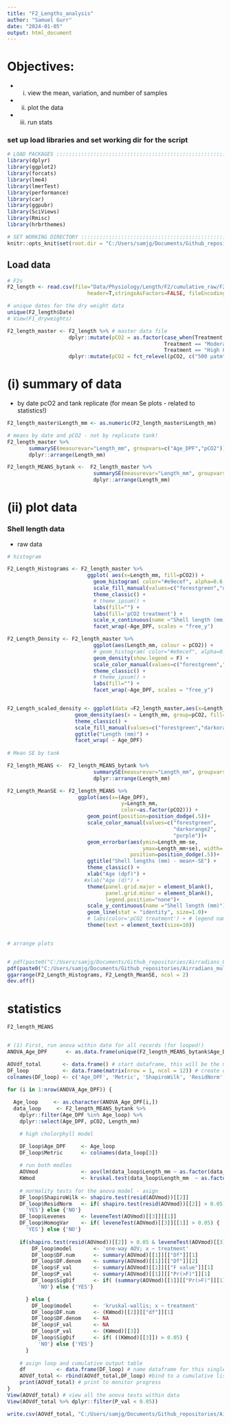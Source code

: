 ```yaml
---
title: "F2_Lengths_analysis"
author: "Samuel Gurr"
date: "2024-01-05"
output: html_document
---
```


# Objectives: 

* (i) view the mean, variation, and number of samples

* (ii) plot the data 

* (iii) run stats

### set up load libraries and set working dir for the script 
```r

# LOAD PACKAGES :::::::::::::::::::::::::::::::::::::::::::::::::::::::
library(dplyr)
library(ggplot2)
library(forcats)
library(lme4)
library(lmerTest)
library(performance)
library(car)
library(ggpubr)
library(SciViews)
library(Rmisc)
library(hrbrthemes)

# SET WORKING DIRECTORY :::::::::::::::::::::::::::::::::::::::::::::::
knitr::opts_knit$set(root.dir = "C:/Users/samjg/Documents/Github_repositories/Airradians_multigen_OA/RAnalysis")

```

## Load data 

```r

# F2s
F2_length <- read.csv(file="Data/Physiology/Length/F2/cumulative_raw/F2_lengths_raw.csv",
                          header=T,stringsAsFactors=FALSE, fileEncoding="latin1") 

# unique dates for the dry weight data 
unique(F2_length$Date)
# View(F1_dryweights)

F2_length_master <- F2_length %>% # master data file
                    dplyr::mutate(pCO2 = as.factor(case_when(Treatment == "Low OA" ~ "500 μatm", # add column for pCO2
                                                   Treatment == "Moderate OA" ~ "800 μatm",
                                                   Treatment == "High OA" ~ "1200 μatm"))) %>% 
                    dplyr::mutate(pCO2 = fct_relevel(pCO2, c("500 μatm","800 μatm","1200 μatm")))# relevel for plotting!

```

# (i) summary of data 

* by date pcO2 and tank replicate (for mean Se plots - related to statistics!)


```r
F2_length_master$Length_mm <- as.numeric(F2_length_master$Length_mm)

# means by date and pCO2 - not by replicate tank!
F2_length_master %>%  
       summarySE(measurevar="Length_mm", groupvars=c("Age_DPF","pCO2")) %>% 
       dplyr::arrange(Length_mm)

F2_length_MEANS_bytank <-  F2_length_master %>%  
                            summarySE(measurevar="Length_mm", groupvars=c("Age_DPF","pCO2","Replicate")) %>% 
                            dplyr::arrange(Length_mm) 

```


# (ii) plot data 

### Shell length data

* raw data 

```r

# histogram 

F2_Length_Histograms <- F2_length_master %>%
                          ggplot( aes(x=Length_mm, fill=pCO2)) +
                            geom_histogram( color="#e9ecef", alpha=0.6, position = 'identity') +
                            scale_fill_manual(values=c("forestgreen","darkorange2","purple")) +
                            theme_classic() +
                            # theme_ipsum() +
                            labs(fill="") + 
                            labs(fill='pCO2 treatment') +
                            scale_x_continuous(name ="Shell length (mm)")+
                            facet_wrap(~Age_DPF, scales = "free_y")

F2_Length_Density <- F2_length_master %>%
                            ggplot(aes(Length_mm, colour = pCO2)) +
                            # geom_histogram( color="#e9ecef", alpha=0.2, position = 'identity') +
                            geom_density(show.legend = F) +
                            scale_color_manual(values=c("forestgreen","darkorange2","purple")) +
                            theme_classic() +
                            # theme_ipsum() +
                            labs(fill="") + 
                            facet_wrap(~Age_DPF, scales = "free_y")


F2_Length_scaled_density <- ggplot(data =F2_length_master,aes(x=Length_mm)) + 
                      geom_density(aes(x = Length_mm, group=pCO2, fill=pCO2, ..scaled..), alpha = 0.3, adjust=1.5) + 
                      theme_classic() +
                      scale_fill_manual(values=c("forestgreen","darkorange2","purple")) +
                      ggtitle("Length (mm)") +
                      facet_wrap( ~ Age_DPF) 
  
# Mean SE by tank 

F2_length_MEANS <-  F2_length_MEANS_bytank %>%  
                            summarySE(measurevar="Length_mm", groupvars=c("Age_DPF","pCO2")) %>% 
                            dplyr::arrange(Length_mm) 

F2_Length_MeanSE <- F2_length_MEANS %>%
                       ggplot(aes(x=(Age_DPF), 
                                     y=Length_mm, 
                                     color=as.factor(pCO2))) +
                          geom_point(position=position_dodge(.5))+ 
                          scale_color_manual(values=c("forestgreen",
                                                      "darkorange2",
                                                      "purple"))+
                          geom_errorbar(aes(ymin=Length_mm-se, 
                                            ymax=Length_mm+se), width=.2,
                                        position=position_dodge(.5))+
                          ggtitle("Shell lengths (mm) - mean+-SE") +
                          theme_classic() +  
                          xlab("Age (dpf)") +
                         #xlab("Age (d)") +
                          theme(panel.grid.major = element_blank(), 
                                panel.grid.minor = element_blank(),
                                legend.position="none")+ 
                          scale_y_continuous(name ="Shell length (mm)")+
                          geom_line(stat = "identity", size=1.0)+
                          # labs(color='pCO2 treatment') + # legend name
                          theme(text = element_text(size=10))


# arrange plots 


# pdf(paste0("C:/Users/samjg/Documents/Github_repositories/Airradians_OA/RAnalysis/Output/Survival_size/20210930_survival.pdf"))
pdf(paste0("C:/Users/samjg/Documents/Github_repositories/Airradians_multigen_OA/RAnalysis/Output/Length/F2/F2_Length_histogram_meanSE.pdf"),width=10, height=5)
ggarrange(F2_Length_Histograms, F2_Length_MeanSE, ncol = 2)
dev.off()

```


#  statistics

```r

F2_length_MEANS


# (1) First, run anova within date for all records (for looped!)
ANOVA_Age_DPF      <- as.data.frame(unique(F2_length_MEANS_bytank$Age_DPF)) # call a list to loop in 

AOVdf_total       <- data.frame() # start dataframe, this will be the master output
DF_loop           <- data.frame(matrix(nrow = 1, ncol = 12)) # create dataframe to save during for loop
colnames(DF_loop) <- c('Age_DPF', 'Metric', 'ShapiroWilk', 'ResidNorm', 'Levenes', 'HomogVar', 'model', 'DF.num' , 'DF.denom', 'F_val','P_val', 'SigDif') # names for comuns in the for loop

for (i in 1:nrow(ANOVA_Age_DPF)) {
  
  Age_loop     <- as.character(ANOVA_Age_DPF[i,])
  data_loop     <- F2_length_MEANS_bytank %>% 
    dplyr::filter(Age_DPF %in% Age_loop) %>% 
    dplyr::select(Age_DPF, pCO2, Length_mm)

    # high cholorphyll model

    DF_loop$Age_DPF     <- Age_loop
    DF_loop$Metric      <- colnames(data_loop[3])
    
    # run both modles
    AOVmod              <- aov(lm(data_loop$Length_mm ~ as.factor(data_loop$pCO2)))
    KWmod               <- kruskal.test(data_loop$Length_mm  ~ as.factor(data_loop$pCO2))
    
    # normality tests for the anova model - asign 
    DF_loop$ShapiroWilk <- shapiro.test(resid(AOVmod))[[2]]
    DF_loop$ResidNorm   <- if( shapiro.test(resid(AOVmod))[[2]] > 0.05) {
      'YES'} else {'NO'}
    DF_loop$Levenes     <- leveneTest(AOVmod)[[3]][[1]]
    DF_loop$HomogVar    <- if( leveneTest(AOVmod)[[3]][[1]] > 0.05) {
      'YES'} else {'NO'}
    
    if(shapiro.test(resid(AOVmod))[[2]] > 0.05 & leveneTest(AOVmod)[[3]][[1]] > 0.05) {
        DF_loop$model       <- 'one-way AOV; x ~ treatment'
        DF_loop$DF.num      <- summary(AOVmod)[[1]][["Df"]][1]
        DF_loop$DF.denom    <- summary(AOVmod)[[1]][["Df"]][2]
        DF_loop$F_val       <- summary(AOVmod)[[1]][["F value"]][1]
        DF_loop$P_val       <- summary(AOVmod)[[1]][["Pr(>F)"]][1]
        DF_loop$SigDif      <- if( (summary(AOVmod)[[1]][["Pr(>F)"]][1]) > 0.05) {
          'NO'} else {'YES'}

      } else {
        DF_loop$model       <- 'kruskal-wallis; x ~ treatment'
        DF_loop$DF.num      <- (KWmod)[[2]][["df"]][1]
        DF_loop$DF.denom    <- NA
        DF_loop$F_val       <- NA
        DF_loop$P_val       <- (KWmod)[[3]]
        DF_loop$SigDif      <- if( ((KWmod)[[3]]) > 0.05) {
          'NO'} else {'YES'}
      }
    
    # asign loop and cumulative output table
    df          <- data.frame(DF_loop) # name dataframe for this single row
    AOVdf_total <- rbind(AOVdf_total,DF_loop) #bind to a cumulative list dataframe
    print(AOVdf_total) # print to monitor progress
}
View(AOVdf_total) # view all the anova tests within data 
View(AOVdf_total %>% dplyr::filter(P_val < 0.05))

write.csv(AOVdf_total, "C:/Users/samjg/Documents/Github_repositories/Airradians_multigen_OA/RAnalysis/Output/Length/F2/F2_Length_ANOVA_table.csv")

```
